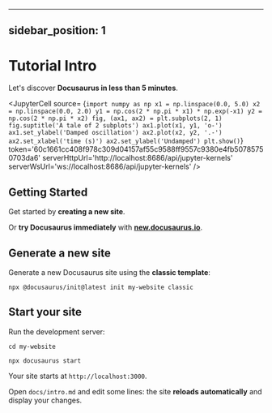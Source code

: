 <!--
  ~ Copyright (c) 2021-2023 Datalayer, Inc.
  ~
  ~ MIT License
-->

---
sidebar_position: 1
---


# Tutorial Intro

Let's discover **Docusaurus in less than 5 minutes**.

<JupyterCell
  source= {`import numpy as np
x1 = np.linspace(0.0, 5.0)
x2 = np.linspace(0.0, 2.0)
y1 = np.cos(2 * np.pi * x1) * np.exp(-x1)
y2 = np.cos(2 * np.pi * x2)
fig, (ax1, ax2) = plt.subplots(2, 1)
fig.suptitle('A tale of 2 subplots')
ax1.plot(x1, y1, 'o-')
ax1.set_ylabel('Damped oscillation')
ax2.plot(x2, y2, '.-')
ax2.set_xlabel('time (s)')
ax2.set_ylabel('Undamped')
plt.show()`}
  token='60c1661cc408f978c309d04157af55c9588ff9557c9380e4fb50785750703da6'
  serverHttpUrl='http://localhost:8686/api/jupyter-kernels'
  serverWsUrl='ws://localhost:8686/api/jupyter-kernels'
 />

## Getting Started

Get started by **creating a new site**.

Or **try Docusaurus immediately** with **[new.docusaurus.io](https://new.docusaurus.io)**.

## Generate a new site

Generate a new Docusaurus site using the **classic template**:

```shell
npx @docusaurus/init@latest init my-website classic
```

## Start your site

Run the development server:

```shell
cd my-website

npx docusaurus start
```

Your site starts at `http://localhost:3000`.

Open `docs/intro.md` and edit some lines: the site **reloads automatically** and display your changes.
